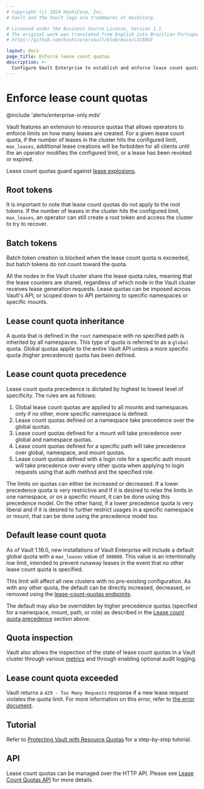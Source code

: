 ```yaml
---
# Copyright (c) 2024 HashiCorp, Inc.
# Vault and the Vault logo are trademarks of HashiCorp.

# Licensed under the Business Source License, Version 1.1.
# The original work was translated from English into Brazilian Portuguese.
# https://github.com/hashicorp/vault/blob/main/LICENSE

layout: docs
page_title: Enforce lease count quotas
description: >-
  Configure Vault Enterprise to establish and enforce lease count quotas.
---
```


# Enforce lease count quotas

@include 'alerts/enterprise-only.mdx'

Vault features an extension to resource quotas that allows operators to enforce
limits on how many leases are created. For a given lease count quota, if the
number of leases in the cluster hits the configured limit, `max_leases`,
additional lease creations will be forbidden for all clients until the
an operator modifies the configured limit, or a lease has been revoked or
expired.

Lease count quotas guard against [lease
explosions](/vault/docs/concepts/lease-explosions).

## Root tokens

It is important to note that lease count quotas do not apply to the root tokens.
If the number of leases in the cluster hits the configured limit, `max_leases`,
an operator can still create a root token and access the cluster to try to
recover.

## Batch tokens

Batch token creation is blocked when the lease count quota is exceeded, but
batch tokens do not count toward the quota.

All the nodes in the Vault cluster share the lease quota rules, meaning that the
lease counters are shared, regardless of which node in the Vault cluster
receives lease generation requests. Lease quotas can be imposed across Vault's
API, or scoped down to API pertaining to specific namespaces or specific mounts.

## Lease count quota inheritance

A quota that is defined in the `root` namespace with no specified path is
inherited by all namespaces. This type of quota is referred to as a `global`
quota. Global quotas applie to the entire Vault API unless a more specific quota
(higher precedence) quota has been defined.

## Lease count quota precedence

Lease count quota precedence is dictated by highest to lowest level of
specificity. The rules are as follows:

1. Global lease count quotas are applied to all mounts and namespaces only if no
other, more specific namespace is defined.
1. Lease count quotas defined on a namespace take precedence over the global
quotas.
1. Lease count quotas defined for a mount will take precedence over global
and namespace quotas.
1. Lease count quotas defined for a specific path will take
precedence over global, namespace, and mount quotas.
1. Lease count quotas defined with a login role for a specific auth mount will
take precedence over every other quota when applying to login requests using
that auth method and the specified role.

The limits on quotas can either be increased or decreased. If a lower precedence
quota is very restrictive and if it is desired to relax the limits in one
namespace, or on a specific mount, it can be done using this precedence model.
On the other hand, if a lower precedence quota is very liberal and if it is
desired to further restrict usages in a specific namespace or mount, that can be
done using the precedence model too.

## Default lease count quota

As of Vault 1.16.0, new installations of Vault Enterprise will include a default
global quota with a `max_leases` value of `300000`. This value is an
intentionally low limit, intended to prevent runaway leases in the event that no
other lease count quota is specified.

This limit will affect all new clusters with no pre-existing configuration. As
with any other quota, the default can be directly increased, decreased, or
removed using the [lease-count-quotas endpoints](/vault/api-docs/system/lease-count-quotas).

The default may also be overridden by higher precedence quotas (specified for a
namespace, mount, path, or role) as described in the [Lease count quota
precedence](#lease-count-quota-precedence) section above.

## Quota inspection

Vault also allows the inspection of the state of lease count quotas in a Vault
cluster through various
[metrics](/vault/docs/internals/telemetry/metrics/core-system#quota-metrics)
and through enabling optional audit logging.

## Lease count quota exceeded

Vault returns a `429 - Too Many Requests` response if a new lease request
violates the quota limit. For more information on this error, refer to [the
error document](/vault/docs/concepts/lease-count-quota-exceeded).

## Tutorial

Refer to [Protecting Vault with Resource
Quotas](/vault/tutorials/operations/resource-quotas) for a
step-by-step tutorial.

## API

Lease count quotas can be managed over the HTTP API. Please see
[Lease Count Quotas API](/vault/api-docs/system/lease-count-quotas) for more details.
